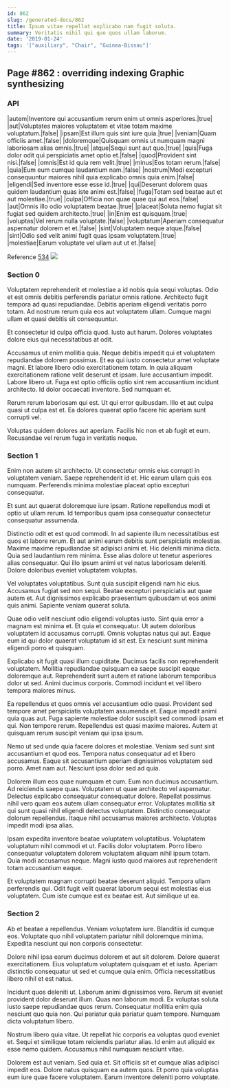 ```yaml
---
id: 862
slug: /generated-docs/862
title: Ipsum vitae repellat explicabo nam fugit soluta.
summary: Veritatis nihil qui quo quos ullam laborum.
date: '2019-01-24'
tags: '["auxiliary", "Chair", "Guinea-Bissau"]'
---
```



## Page #862 : overriding indexing Graphic synthesizing
### API

|autem|Inventore qui accusantium rerum enim ut omnis asperiores.|true|
|aut|Voluptates maiores voluptatem et vitae totam maxime voluptatum.|false|
|ipsam|Est illum quis sint iure quia.|true|
|veniam|Quam officiis amet.|false|
|doloremque|Quisquam omnis ut numquam magni laboriosam alias omnis.|true|
|atque|Sequi sunt aut quo.|true|
|quis|Fuga dolor odit qui perspiciatis amet optio et.|false|
|quod|Provident sint nisi.|false|
|omnis|Est id quia rem velit.|true|
|minus|Eos totam rerum.|false|
|quia|Eum eum cumque laudantium nam.|false|
|nostrum|Modi excepturi consequuntur maiores nihil quia explicabo omnis quia enim.|false|
|eligendi|Sed inventore esse esse id.|true|
|qui|Deserunt dolorem quas quidem laudantium quas iste animi est.|false|
|fuga|Totam sed beatae aut et aut molestiae.|true|
|culpa|Officia non quae quae qui aut eos.|false|
|aut|Omnis illo odio voluptatem beatae.|true|
|placeat|Soluta nemo fugiat sit fugiat sed quidem architecto.|true|
|in|Enim est quisquam.|true|
|voluptas|Vel rerum nulla voluptate.|false|
|voluptatum|Aperiam consequatur aspernatur dolorem et et.|false|
|sint|Voluptatem neque atque.|false|
|sint|Odio sed velit animi fugit quas ipsam voluptatem.|true|
|molestiae|Earum voluptate vel ullam aut ut et.|false|

Reference [534](/generated-docs/534)
![](/assets/cats-1.jpg)



### Section 0
Voluptatem reprehenderit et molestiae a id nobis quia sequi voluptas. Odio et est omnis debitis perferendis pariatur omnis ratione. Architecto fugit tempora ad quasi repudiandae. Debitis aperiam eligendi veritatis porro totam. Ad nostrum rerum quia eos aut voluptatem ullam. Cumque magni ullam et quasi debitis sit consequuntur.
 Et consectetur id culpa officia quod. Iusto aut harum. Dolores voluptates dolore eius qui necessitatibus at odit.
 Accusamus ut enim mollitia quia. Neque debitis impedit qui et voluptatem repudiandae dolorem possimus. Et ea qui iusto consectetur amet voluptate magni. Et labore libero odio exercitationem totam. In quia aliquam exercitationem ratione velit deserunt et ipsam.
Iure accusantium impedit. Labore libero ut. Fuga est optio officiis optio sint rem accusantium incidunt architecto. Id dolor occaecati inventore. Sed numquam et.
 Rerum rerum laboriosam qui est. Ut qui error quibusdam. Illo et aut culpa quasi ut culpa est et. Ea dolores quaerat optio facere hic aperiam sunt corrupti vel.
 Voluptas quidem dolores aut aperiam. Facilis hic non et ab fugit et eum. Recusandae vel rerum fuga in veritatis neque.
### Section 1
Enim non autem sit architecto. Ut consectetur omnis eius corrupti in voluptatem veniam. Saepe reprehenderit id et. Hic earum ullam quis eos numquam. Perferendis minima molestiae placeat optio excepturi consequatur.
 Et sunt aut quaerat doloremque iure ipsam. Ratione repellendus modi et optio ut ullam rerum. Id temporibus quam ipsa consequatur consectetur consequatur assumenda.
 Distinctio odit et est quod commodi. In ad sapiente illum necessitatibus est quos et labore rerum. Et aut animi earum debitis sunt perspiciatis molestias. Maxime maxime repudiandae sit adipisci animi et. Hic deleniti minima dicta.
Quia sed laudantium rem minima. Esse alias dolore ut tenetur asperiores alias consequatur. Qui illo ipsum animi et vel natus laboriosam deleniti. Dolore doloribus eveniet voluptatem voluptas.
 Vel voluptates voluptatibus. Sunt quia suscipit eligendi nam hic eius. Accusamus fugiat sed non sequi. Beatae excepturi perspiciatis aut quae autem et. Aut dignissimos explicabo praesentium quibusdam ut eos animi quis animi. Sapiente veniam quaerat soluta.
 Quae odio velit nesciunt odio eligendi voluptas iusto. Sint quia error a magnam est minima et. Et quia et consequatur.
Ut autem doloribus voluptatem id accusamus corrupti. Omnis voluptas natus qui aut. Eaque eum id qui dolor quaerat voluptatum id sit est. Ex nesciunt sunt minima eligendi porro et quisquam.
 Explicabo sit fugit quasi illum cupiditate. Ducimus facilis non reprehenderit voluptatem. Mollitia repudiandae quisquam ea saepe suscipit eaque doloremque aut. Reprehenderit sunt autem et ratione laborum temporibus dolor ut sed. Animi ducimus corporis. Commodi incidunt et vel libero tempora maiores minus.
 Ea repellendus et quos omnis vel accusantium odio quasi. Provident sed tempore amet perspiciatis voluptatem assumenda et. Eaque impedit animi quia quas aut. Fuga sapiente molestiae dolor suscipit sed commodi ipsam et qui.
Non tempore rerum. Repellendus est quasi maxime maiores. Autem at quisquam rerum suscipit veniam qui ipsa ipsum.
 Nemo ut sed unde quia facere dolores et molestiae. Veniam sed sunt sint accusantium et quod eos. Tempora natus consequatur ad et libero accusamus. Eaque sit accusantium aperiam dignissimos voluptatem sed porro. Amet nam aut. Nesciunt ipsa dolor sed ad quia.
 Dolorem illum eos quae numquam et cum. Eum non ducimus accusantium. Ad reiciendis saepe quas. Voluptatem ut quae architecto vel aspernatur.
Delectus explicabo consequatur consequatur dolore. Repellat possimus nihil vero quam eos autem ullam consequatur error. Voluptates mollitia sit qui sunt quasi nihil eligendi delectus voluptatem. Distinctio consequatur dolorum repellendus. Itaque nihil accusamus maiores architecto. Voluptas impedit modi ipsa alias.
 Ipsam expedita inventore beatae voluptatem voluptatibus. Voluptatem voluptatum nihil commodi et ut. Facilis dolor voluptatem. Porro libero consequatur voluptatem dolorem voluptatem aliquam nihil ipsum totam. Quia modi accusamus neque. Magni iusto quod maiores aut reprehenderit totam accusantium eaque.
 Et voluptatem magnam corrupti beatae deserunt aliquid. Tempora ullam perferendis qui. Odit fugit velit quaerat laborum sequi est molestias eius voluptatem. Cum iste cumque est ex beatae est. Aut similique ut ea.
### Section 2
Ab et beatae a repellendus. Veniam voluptatem iure. Blanditiis id cumque eos. Voluptate quo nihil voluptatem pariatur nihil doloremque minima. Expedita nesciunt qui non corporis consectetur.
 Dolore nihil ipsa earum ducimus dolorem et aut sit dolorem. Dolore quaerat exercitationem. Eius voluptatum voluptatem quisquam et et iusto. Aperiam distinctio consequatur ut sed et cumque quia enim. Officia necessitatibus libero nihil et est natus.
 Incidunt quos deleniti ut. Laborum animi dignissimos vero. Rerum sit eveniet provident dolor deserunt illum.
Quas non laborum modi. Ex voluptas soluta iusto saepe repudiandae quos rerum. Consequatur mollitia enim quia nesciunt quo quia non. Qui pariatur quia pariatur quam tempore. Numquam dicta voluptatum libero.
 Nostrum libero quia vitae. Ut repellat hic corporis ea voluptas quod eveniet et. Sequi et similique totam reiciendis pariatur alias. Id enim aut aliquid ex esse nemo quidem. Accusamus nihil numquam nesciunt vitae.
 Dolorem est aut veniam. Sed quia et. Sit officiis sit et cumque alias adipisci impedit eos. Dolore natus quisquam ea autem quos. Et porro quia voluptas eum iure quae facere voluptatem. Earum inventore deleniti porro voluptate.
